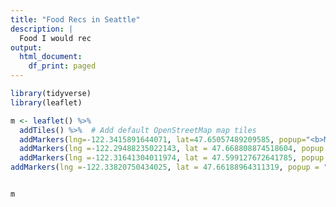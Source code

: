 ```yaml
---
title: "Food Recs in Seattle"
description: |
  Food I would rec
output:
  html_document:
    df_print: paged
---
```


```r
library(tidyverse)
library(leaflet)

m <- leaflet() %>%
  addTiles() %>%  # Add default OpenStreetMap map tiles
  addMarkers(lng=-122.3415891644071, lat=47.65057489209585, popup="<b>Many Bennies</b><br>New Zealand Ice Cream <br> w/ Fresh Fruit") %>%
  addMarkers(lng =-122.29488235022143, lat = 47.668808874518604, popup = "<b>Pancita</b><br>Upscale Mexican <br> w/ the best Choco Tamal") %>%
  addMarkers(lng =-122.31641304011974, lat = 47.599127672641785, popup = "<b>Huong Binh Restaurant</b><br>Best Vietnamese food in Seattle <br> sketchy parking! be careful") %>%
addMarkers(lng =-122.33820750434025, lat = 47.66188964311319, popup = "<b>Minato</b><br>High quality raw fish + donburi <br> Take-out Only")


m  

```

